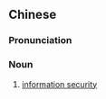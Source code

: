 ==Chinese==
{{zh-forms|type=22}}

===Pronunciation===
{{zh-pron
|m=xìn息 ānquán
|c=seon3 sik1 on1 cyun4
|cat=n
}}

===Noun===
{{zh-noun}}

# [[information security]]